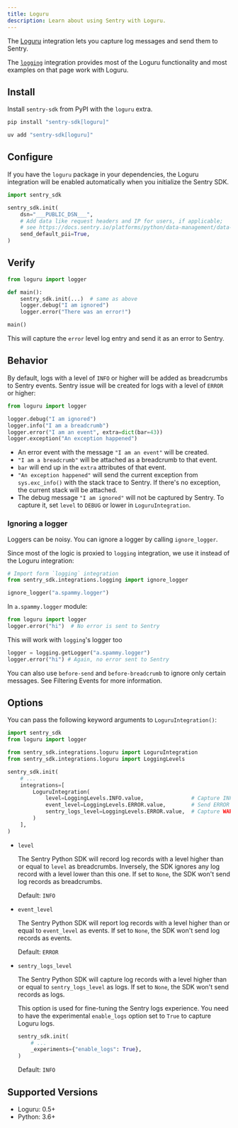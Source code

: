 ```yaml
---
title: Loguru
description: Learn about using Sentry with Loguru.
---
```


The [Loguru](https://github.com/Delgan/loguru#readme) integration lets you capture log messages and send them to Sentry.

The [`logging`](/platforms/python/integrations/logging) integration provides most of the Loguru functionality and most examples on that page work with Loguru.

## Install

Install `sentry-sdk` from PyPI with the `loguru` extra.

```bash {tabTitle:pip}
pip install "sentry-sdk[loguru]"
```
```bash {tabTitle:uv}
uv add "sentry-sdk[loguru]"
```

## Configure

If you have the `loguru` package in your dependencies, the Loguru integration will be enabled automatically when you initialize the Sentry SDK.


```python
import sentry_sdk

sentry_sdk.init(
    dsn="___PUBLIC_DSN___",
    # Add data like request headers and IP for users, if applicable;
    # see https://docs.sentry.io/platforms/python/data-management/data-collected/ for more info
    send_default_pii=True,
)
```

## Verify

```python
from loguru import logger

def main():
    sentry_sdk.init(...)  # same as above
    logger.debug("I am ignored")
    logger.error("There was an error!")

main()
```

This will capture the `error` level log entry and send it as an error to Sentry.

## Behavior

By default, logs with a level of `INFO` or higher will be added as breadcrumbs to Sentry events. Sentry issue will be created for logs with a level of `ERROR` or higher:

```python
from loguru import logger

logger.debug("I am ignored")
logger.info("I am a breadcrumb")
logger.error("I am an event", extra=dict(bar=43))
logger.exception("An exception happened")
```

- An error event with the message `"I am an event"` will be created.
- `"I am a breadcrumb"` will be attached as a breadcrumb to that event.
- `bar` will end up in the `extra` attributes of that event.
- `"An exception happened"` will send the current exception from `sys.exc_info()` with the stack trace to Sentry. If there's no exception, the current stack will be attached.
- The debug message `"I am ignored"` will not be captured by Sentry. To capture it, set `level` to `DEBUG` or lower in `LoguruIntegration`.

### Ignoring a logger

Loggers can be noisy. You can ignore a logger by calling `ignore_logger`.

Since most of the logic is proxied to `logging` integration, we use it instead of the Loguru integration:

```python
# Import form `logging` integration
from sentry_sdk.integrations.logging import ignore_logger

ignore_logger("a.spammy.logger")
```

In `a.spammy.logger` module:

```python
from loguru import logger
logger.error("hi")  # No error is sent to Sentry
```

This will work with `logging`'s logger too

```python
logger = logging.getLogger("a.spammy.logger")
logger.error("hi") # Again, no error sent to Sentry
```

You can also use `before-send` and `before-breadcrumb` to ignore only certain messages. See <PlatformLink to="/configuration/filtering/">Filtering Events</PlatformLink> for more information.

## Options

You can pass the following keyword arguments to `LoguruIntegration()`:

```python
import sentry_sdk
from loguru import logger

from sentry_sdk.integrations.loguru import LoguruIntegration
from sentry_sdk.integrations.loguru import LoggingLevels

sentry_sdk.init(
    # ...
    integrations=[
        LoguruIntegration(
            level=LoggingLevels.INFO.value,               # Capture INFO and above as breadcrumbs
            event_level=LoggingLevels.ERROR.value,        # Send ERROR logs as events
            sentry_logs_level=LoggingLevels.ERROR.value,  # Capture WARNING and above as logs
        )
    ],
)
```

- `level`

  The Sentry Python SDK will record log records with a level higher than or equal to `level` as breadcrumbs. Inversely, the SDK ignores any log record with a level lower than this one. If set to `None`, the SDK won't send log records as breadcrumbs.

  Default: `INFO`

- `event_level`

  The Sentry Python SDK will report log records with a level higher than or equal to `event_level` as events. If set to `None`, the SDK won't send log records as events.

  Default: `ERROR`

- `sentry_logs_level`

  The Sentry Python SDK will capture log records with a level higher than or equal to `sentry_logs_level` as logs. If set to `None`, the SDK won't send records as logs.

  This option is used for fine-tuning the Sentry logs experience. You need to have the experimental `enable_logs` option set to `True` to capture Loguru logs.

  ```python
  sentry_sdk.init(
      # ...
      _experiments={"enable_logs": True},
  )
  ```

  Default: `INFO`


## Supported Versions

- Loguru: 0.5+
- Python: 3.6+

<Include name="python-use-older-sdk-for-legacy-support.mdx" />
